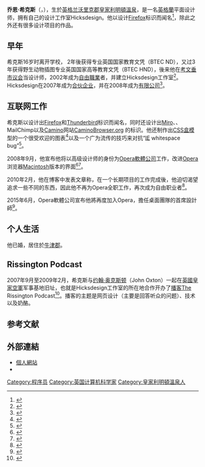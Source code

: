 {{noteTA
|G1=IT
}}

{{Infobox Person
|name         = 乔恩·希克斯
|image        = [[File:Jon_Hicks.jpg|frameless]]
|alt          = 
|caption      = 
|birth_date   = {{Birth date and age|1972|10|28}}
|birth_place  = 
|death_date   = 
|death_place  = 
|other_names  = 
|known_for    = [[Mozilla_Firefox|Firefox]]、[[Mozilla_Thunderbird|Thunderbird]]、[[Miro|Miro]]以及{{link-en|Mahalo.com|Mahalo.com}}的标识
|occupation   = [[平面设计|平面设计师]]
|nationality  = {{UK}}
}}

'''乔恩·希克斯'''（{{lang-en|'''Jon Hicks'''}}，{{bd|1972年|10月28日|||}}），生於[[英格兰|英格兰]][[沃里克郡|沃里克郡]][[皇家利明頓溫泉|皇家利明頓溫泉]]，是一名[[英格蘭人|英格蘭]]平面设计师，拥有自己的设计工作室Hicksdesign。他以设计[[Mozilla_Firefox|Firefox]]标识而闻名<ref>{{cite web |url=http://www.hicksdesign.co.uk/journal/377/branding-firefox |title=Branding Firefox |first=Jon |last=Hicks |date=2004-04-02 |publisher=Hicks Design |accessdate=2008-04-05 |archive-date=2019-10-06 |archive-url=https://web.archive.org/web/20191006203028/https://hicksdesign.co.uk/journal/377/branding-firefox }}</ref>，除此之外还有很多设计项目的作品。

==早年==
希克斯16岁时离开学校， 2年後获得{{link-en|科技插图|Technical illustration}}专业英国国家教育文凭（BTEC ND），又过3年获得野生动物插图专业英国国家高等教育文凭（BTEC HND），後来他在[[考文垂|考文垂市议会]]当设计师，2002年成为[[自由職業|自由職業]]者，并建立Hicksdesign工作室<ref>{{cite web |url=http://hicksdesign.co.uk |title=Hicksdesign web site |access-date=2010-02-14 |archive-date=2020-09-09 |archive-url=https://web.archive.org/web/20200909162008/https://hicksdesign.co.uk/ }}</ref>。Hicksdesign在2007年成为[[合伙企业|合伙企业]]，并在2008年成为[[有限公司|有限公司]]<ref>{{cite web |url=http://www.thefloatingfrog.co.uk/interviews/exclusive-jon-hicks-creator-of-the-firefox-logo-interview/ |title=EXCLUSIVE: JON HICKS, creator of the FIREFOX logo interview |date=2008-09-10 |access-date=2015-09-27 |archive-date=2016-04-17 |archive-url=https://web.archive.org/web/20160417060242/http://www.thefloatingfrog.co.uk/interviews/exclusive-jon-hicks-creator-of-the-firefox-logo-interview/ }}</ref>。

==互联网工作==
希克斯以设计出[[Mozilla_Firefox|Firefox]]和[[Mozilla_Thunderbird|Thunderbird]]标识而闻名，同时还设计出[[Miro|Miro]]、{{link-en|Mahalo.com|Mahalo.com}}、MailChimp以及[[Camino|Camino]]网站[http://caminobrowser.org CaminoBrowser.org] {{Wayback|url=http://caminobrowser.org/ |date=20110325151014 }}的标识。他还制作出[[IE盒模型缺陷|CSS盒模型]]的一个很受欢迎的图表<ref>{{cite web |url=http://www.hicksdesign.co.uk/journal/3d-css-box-model |title=3D CSS Box Model |publisher=Hicksdesign |access-date=2010-02-14 |archive-date=2019-06-13 |archive-url=https://web.archive.org/web/20190613113928/https://hicksdesign.co.uk/journal/3d-css-box-model }}</ref>以及一个广为流传的技巧来对抗“[[Internet_Explorer|IE]] whitespace bug”<ref>{{cite web |url=http://www.hicksdesign.co.uk/journal/ie-whitespace-bug |title=IE Whitespace Bug |publisher=Hicksdesign |access-date=2010-02-14 |archive-date=2020-07-08 |archive-url=https://web.archive.org/web/20200708013125/https://hicksdesign.co.uk/journal/ie-whitespace-bug }}</ref>。

2008年9月，他宣布他将以高级设计师的身份为[[Opera軟體公司|Opera軟體公司]]工作，改进[[Opera|Opera]]浏览器[[Macintosh|Macintosh]]版本的界面<ref>{{cite web |url=http://hicksdesign.co.uk/journal/and-now-opera |title=and now... Opera |first=Jon |last=Hicks |date=2008-09-10 |publisher=Hicks Design |accessdate=2008-10-12 |archive-date=2019-10-01 |archive-url=https://web.archive.org/web/20191001003544/https://hicksdesign.co.uk/journal/and-now-opera }}</ref><ref>{{cite web |url=http://my.opera.com/desktopteam/blog/2008/11/11/opera-ui-feedback |title=Opera UI feedback |last=Hicks |first=Jon |date=2008-11-11 |publisher=[[Opera_Software|Opera Software]] |accessdate=2009-05-14 |archiveurl=https://web.archive.org/web/20081206014707/http://my.opera.com/desktopteam/blog/2008/11/11/opera-ui-feedback |archivedate=2008-12-06 |deadurl=yes }}</ref>。

2010年2月，他在博客中发表文章称，在一个长期项目的工作完成後，他迫切渴望追求一些不同的东西，因此他不再为Opera全职工作，再次成为自由职业者<ref>{{cite web|url=http://hicksdesign.co.uk/journal/moving-on|title=Moving on|last=Hicks|first=Jon|date=2010-02-17|access-date=2010-06-27|archive-date=2016-08-03|archive-url=https://web.archive.org/web/20160803064231/http://hicksdesign.co.uk/journal/moving-on}}</ref>。

2015年6月，Opera軟體公司宣布他將再度加入Opera，擔任桌面團隊的首席設計師<ref>{{cite web|url=http://blogs.opera.com/news/2015/06/jon-hicks-joins-opera-design-team/|title=Jon Hicks, creator of famous emoticons, joins Opera|publisher=[[Opera_Software|Opera Software]]|date=2015-06-04|accessdate=2015-09-27|archive-date=2015-06-08|archive-url=https://web.archive.org/web/20150608002531/http://blogs.opera.com/news/2015/06/jon-hicks-joins-opera-design-team/|dead-url=no}}</ref>。

==个人生活==
他已婚，居住於[[牛津郡|牛津郡]]。

==Rissington Podcast==
2007年9月至2009年2月，希克斯与[[约翰·奥克斯顿|约翰·奥克斯顿]]（John Oxton）一起在[[英國皇家空軍|英國皇家空軍]]军事基地旧址，也就是Hicksdesign工作室的所在地合作开办了[[播客|播客]]The Rissington Podcast<ref>{{cite web |url=http://therissingtonpodcast.co.uk/ |title=The Rissinton Podcast |publisher=The Rissinton Podcast |deadurl=no |archiveurl=https://web.archive.org/web/20110205035714/http://therissingtonpodcast.co.uk/ |archivedate=2011-02-05 |accessdate=2010-02-14 }}</ref>。播客的主题是网页设计（主要是回答听众的问题）、技术以及奶酪。

== 参考文献 ==
{{Reflist}}

==外部連結==
* [http://www.hicksdesign.co.uk/ 個人網站] {{Wayback|url=http://www.hicksdesign.co.uk/ |date=20200909162008 }}
* {{twitter|hicksdesign}}

{{Opera Software}}
{{DEFAULTSORT:Hicks, Jon}}

[[Category:程序员|Category:程序员]]
[[Category:英国计算机科学家|Category:英国计算机科学家]]
[[Category:皇家利明頓溫泉人|Category:皇家利明頓溫泉人]]